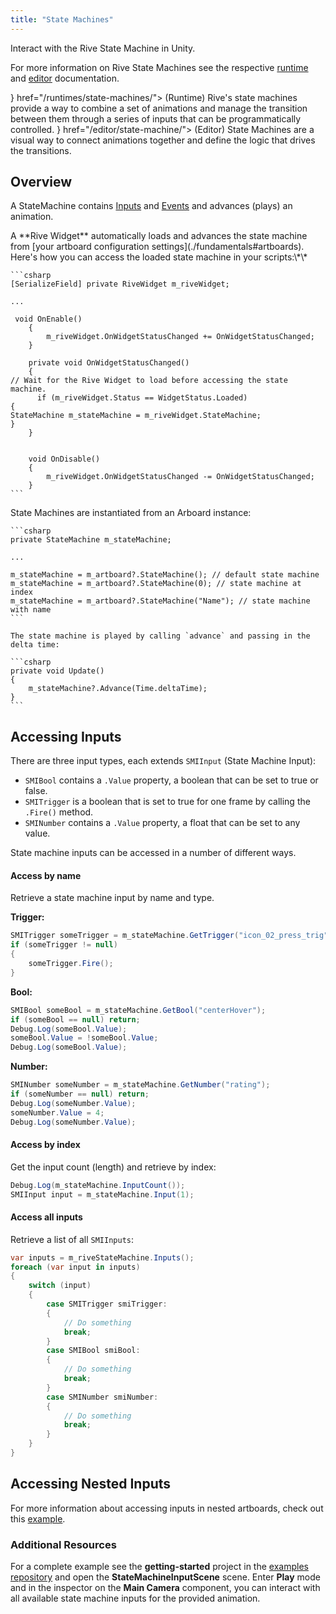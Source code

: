 ```yaml
---
title: "State Machines"
---
```


Interact with the Rive State Machine in Unity.

For more information on Rive State Machines see the respective [runtime](/runtimes/state-machines) and [editor](/editor/state-machine) documentation.

<CardGroup cols="2">
  <Card title="State Machines" icon={<svg xmlns="http://www.w3.org/2000/svg" height="100%" fill="none" viewBox="0 0 16 16" class="size-4 text-gray-500/80 dark:text-gray-400" aria-hidden="true"><path fill="currentColor" fill-rule="evenodd" d="M8.036 1v4.178c0 1.034.839 1.873 1.873 1.873h4.003v6.178a1.77 1.77 0 0 1-1.77 1.77H3.858a1.77 1.77 0 0 1-1.771-1.77V2.771A1.77 1.77 0 0 1 3.857 1zm1.25.145v4.033c0 .345.279.624.623.624h3.889a1.8 1.8 0 0 0-.377-.597L11.618 3.32 9.842 1.525a1.8 1.8 0 0 0-.557-.38" clip-rule="evenodd"></path></svg>} href="/runtimes/state-machines/">
    (Runtime) Rive's state machines provide a way to combine a set of animations and manage the transition between them through a series of inputs that can be programmatically controlled.
  </Card>
  <Card title="State Machines" icon={<svg xmlns="http://www.w3.org/2000/svg" height="100%" fill="none" viewBox="0 0 16 16" class="size-4 text-gray-500/80 dark:text-gray-400" aria-hidden="true"><path fill="currentColor" fill-rule="evenodd" d="M8.036 1v4.178c0 1.034.839 1.873 1.873 1.873h4.003v6.178a1.77 1.77 0 0 1-1.77 1.77H3.858a1.77 1.77 0 0 1-1.771-1.77V2.771A1.77 1.77 0 0 1 3.857 1zm1.25.145v4.033c0 .345.279.624.623.624h3.889a1.8 1.8 0 0 0-.377-.597L11.618 3.32 9.842 1.525a1.8 1.8 0 0 0-.557-.38" clip-rule="evenodd"></path></svg>} href="/editor/state-machine/">
    (Editor) State Machines are a visual way to connect animations together and define the logic that drives the transitions.
  </Card>
</CardGroup>

## Overview

A StateMachine contains [Inputs](/editor/state-machine/inputs) and [Events](/runtimes/rive-events) and advances (plays) an animation.

<Tabs>
  <Tab title="Components">
    A **Rive Widget** automatically loads and advances the state machine from [your artboard configuration settings](./fundamentals#artboards). Here's how you can access the loaded state machine in your scripts:\*\*

    ```csharp
    [SerializeField] private RiveWidget m_riveWidget; 
    
    ...
    
     void OnEnable()
        {
            m_riveWidget.OnWidgetStatusChanged += OnWidgetStatusChanged;
        }
    
        private void OnWidgetStatusChanged()
        {
    // Wait for the Rive Widget to load before accessing the state machine.
          if (m_riveWidget.Status == WidgetStatus.Loaded)
    {
    StateMachine m_stateMachine = m_riveWidget.StateMachine;
    }
        }
    
    
        void OnDisable()
        {
            m_riveWidget.OnWidgetStatusChanged -= OnWidgetStatusChanged;
        }
    ```
  </Tab>
  <Tab title="Low-level API">
    State Machines are instantiated from an Arboard instance:

    ```csharp
    private StateMachine m_stateMachine;
    
    ...
    
    m_stateMachine = m_artboard?.StateMachine(); // default state machine
    m_stateMachine = m_artboard?.StateMachine(0); // state machine at index
    m_stateMachine = m_artboard?.StateMachine("Name"); // state machine with name
    ```

    The state machine is played by calling `advance` and passing in the delta time:

    ```csharp
    private void Update()
    {
        m_stateMachine?.Advance(Time.deltaTime);
    }
    ```
  </Tab>
</Tabs>

## Accessing Inputs

There are three input types, each extends `SMIInput` (State Machine Input):

- `SMIBool` contains a `.Value` property, a boolean that can be set to true or false.
- `SMITrigger` is a boolean that is set to true for one frame by calling the `.Fire()` method.
- `SMINumber` contains a `.Value` property, a float that can be set to any value.

State machine inputs can be accessed in a number of different ways.

#### Access by name

Retrieve a state machine input by name and type.

**Trigger:**

```csharp
SMITrigger someTrigger = m_stateMachine.GetTrigger("icon_02_press_trig");
if (someTrigger != null)
{
    someTrigger.Fire();
}
```

**Bool:**

```csharp
SMIBool someBool = m_stateMachine.GetBool("centerHover");
if (someBool == null) return;
Debug.Log(someBool.Value);
someBool.Value = !someBool.Value;
Debug.Log(someBool.Value);
```

**Number:**

```csharp
SMINumber someNumber = m_stateMachine.GetNumber("rating");
if (someNumber == null) return;
Debug.Log(someNumber.Value);
someNumber.Value = 4;
Debug.Log(someNumber.Value);
```

#### Access by index

Get the input count (length) and retrieve by index:

```csharp
Debug.Log(m_stateMachine.InputCount());
SMIInput input = m_stateMachine.Input(1);
```

#### Access all inputs

Retrieve a list of all `SMIInputs`:

```csharp
var inputs = m_riveStateMachine.Inputs();
foreach (var input in inputs)
{
    switch (input)
    {
        case SMITrigger smiTrigger:
        {
            // Do something
            break;
        }
        case SMIBool smiBool:
        {
            // Do something
            break;
        }
        case SMINumber smiNumber:
        {
            // Do something
            break;
        }
    }
}
```

## Accessing Nested Inputs

For more information about accessing inputs in nested artboards, check out this [example](/runtimes/state-machines#nested-inputs).

### Additional Resources

For a complete example see the **getting-started** project in the [examples repository](https://github.com/rive-app/rive-unity-examples) and open the **StateMachineInputScene** scene. Enter **Play** mode and in the inspector on the **Main Camera** component, you can interact with all available state machine inputs for the provided animation.